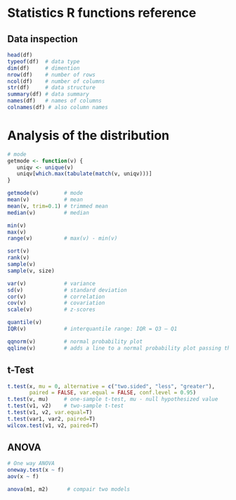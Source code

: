 # Statistics R functions reference

## Data inspection
```r
head(df)
typeof(df)  # data type
dim(df)     # dimention
nrow(df)    # number of rows
ncol(df)    # number of columns
str(df)     # data structure
summary(df) # data summary
names(df)   # names of columns
colnames(df) # also column names
```

# Analysis of the distribution
```r
# mode
getmode <- function(v) {
   uniqv <- unique(v)
   uniqv[which.max(tabulate(match(v, uniqv)))]
}

getmode(v)        # mode
mean(v)           # mean
mean(v, trim=0.1) # trimmed mean
median(v)         # median

min(v)
max(v)
range(v)          # max(v) - min(v)

sort(v)
rank(v)
sample(v)
sample(v, size)

var(v)            # variance
sd(v)             # standard deviation
cor(v)            # correlation
cov(v)            # covariation
scale(v)          # z-scores

quantile(v)
IQR(v)            # interquantile range: IQR = Q3 – Q1

qqnorm(v)         # normal probability plot
qqline(v)         # adds a line to a normal probability plot passing through 1Q and 3Q
```

## t-Test
```r
t.test(x, mu = 0, alternative = c("two.sided", "less", "greater"), 
       paired = FALSE, var.equal = FALSE, conf.level = 0.95)
t.test(v, mu)     # one-sample t-test, mu - null hypothesized value
t.test(v1, v2)    # two-sample t-test
t.test(v1, v2, var.equal=T)
t.test(var1, var2, paired=T)
wilcox.test(v1, v2, paired=T)
```

## ANOVA
```r
# One way ANOVA
oneway.test(x ~ f)
aov(x ~ f)

anova(m1, m2)      # compair two models
```

